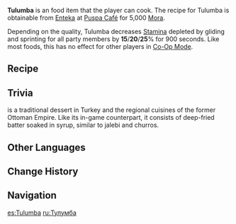 {{Food Infobox
|id              = 108490
|description     = A snack fried in oil.
|desc_suspicious = The fruit-shaped pieces of batter were not rescued from the oil-filled pot in time, and when you bite into it, your mouth practically overflows with grease, a predicament from which only a speedy chug of coffee can save you.
|desc_basic      = Shaped flour is lowered directly into the pot to be deep-fried until golden-brown before being fished out and dipped into syrup while piping hot. This treat is an inseparable companion to many in Sumeru.
|desc_delicious  = The radiant, golden fruit-shaped pieces wrapped up in tasty syrup are gone ever so quickly, one bite and one piece at a time. Hmm, there's still one thread of honey on the plate. Perhaps this sweetness can yet be made to last one second more...
|type            = Adventurer's Dishes
|effectType      = Stamina Reduction
|effect          = Decreases all party members' gliding and sprinting Stamina consumption by (var1)% for 900s.
|eff_att1        = Stamina
|eff_att2        = Gliding Stamina
|eff_att3        = Sprinting Stamina
|eff_suspicious1 = 15
|eff_basic1      = 20
|eff_delicious1  = 25
|quality         = 3
|recipe          = Sold By [[Enteka]]
}}
'''Tulumba''' is an food item that the player can cook. The recipe for Tulumba is obtainable from [[Enteka]] at [[Puspa Café]] for 5,000 [[Mora]].

Depending on the quality, Tulumba decreases [[Stamina]] depleted by gliding and sprinting for all party members by '''15'''/'''20'''/'''25'''% for 900 seconds. Like most foods, this has no effect for other players in [[Co-Op Mode]].

==Recipe==
{{Recipe
|type         = Cooking
|Bird Egg     = 3
|Flour        = 2
|Sugar        = 2
|Coffee Beans = 1
|sort         = Bird Egg;Flour;Sugar;Coffee Beans
}}

==Trivia==
{{w|Tulumba}} is a traditional dessert in Turkey and the regional cuisines of the former Ottoman Empire. Like its in-game counterpart, it consists of deep-fried batter soaked in syrup, similar to jalebi and churros.

==Other Languages==
{{Other Languages
|en      = Tulumba
|zhs     = 蜜金泡果
|zhs_rm  = Mìjīn Pàoguǒ
|zht     = 蜜金泡果
|zht_rm  = Mìjīn Pàoguǒ
|zh_tl   = 
|ja      = ハニートゥルンバ
|ja_rm   = Hanii Turunba
|ja_tl   = Honey Tulumba
|ko      = 툴룸바
|ko_tl   = Tulumba
|es      = Tulumba
|fr      = Tulumbas
|ru      = Тулумба
|th      = Tulumba
|vi      = Tulumba
|de      = Tulumba
|id      = Tulumba
|pt      = Frutas ao Mel
|pt_tl   = 
|tr      = Tulumba
|it      = Tulumba
}}

==Change History==
{{Change History|3.5}}

==Navigation==
{{Food Navbox|type=Normal Dishes}}

[[es:Tulumba]]
[[ru:Тулумба]]